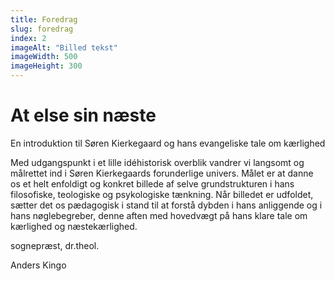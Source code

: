 ```yaml
---
title: Foredrag
slug: foredrag
index: 2
imageAlt: "Billed tekst"
imageWidth: 500
imageHeight: 300
---
```


# At else sin næste

En introduktion til Søren Kierkegaard og hans evangeliske tale om kærlighed

Med udgangspunkt i et lille idéhistorisk overblik vandrer vi langsomt og målrettet ind i Søren Kierkegaards forunderlige univers. Målet er at danne os et helt enfoldigt og konkret billede af selve grundstrukturen i hans filosofiske, teologiske og psykologiske tænkning. Når billedet er udfoldet, sætter det os pædagogisk i stand til at forstå dybden i hans anliggende og i hans nøglebegreber, denne aften med hovedvægt på hans klare tale om kærlighed og næstekærlighed.

sognepræst, dr.theol.

Anders Kingo

